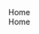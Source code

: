 <div
  style={{
    width: '100%',
    display: 'flex',
    flexWrap: 'wrap',
    justifyContent: 'space-between',
    alignItems: 'center',
    fontWeight: 'bold',
    fontSize: '18px'
  }}
>
  <div
    style={{
      display: 'flex',
      flexWrap: 'wrap',
      alignItems: 'center'
    }}
  >
    <LinkNoStyle to="/">Home</LinkNoStyle>
  </div>
  <div
    style={{
      display: 'flex',
      flexWrap: 'wrap',
      alignItems: 'center'
    }}
  >
    <LinkNoStyle to="/">Home</LinkNoStyle>
    <LightDarkSwitchButton darkLabel="🌙" lightLabel="☀️" />
  </div>
</div>
